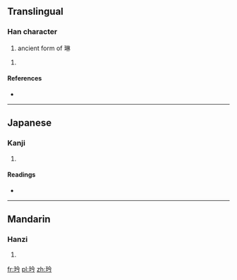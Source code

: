 ==Translingual==

===Han character===
{{Han char|rn=96|rad=玉|as=04|sn=8|four=|canj=一土人戈弓 (MGOIN), X一土人戈 (XMGOI)}}

# ancient form of 琳

# {{defn|Han|sort=玉04}}

====References====
* {{Han ref|kx=0728.160|dkj=20873|dj=1140.150|hdz=21104.110|uh=73AA|ud=29610}}

----

==Japanese==

===Kanji===
{{ja-kanji|grade=|rs=玉04}}

# {{defn|Japanese|sort=玉04}}

====Readings====
* {{ja-readings|on=[[かん]] (kan), [[けん]] (ken), [[げん]] (gen), [[ぎん]] (gin), [[ごん]] (gon), [[りん]] (rin)|kun=}}

----

==Mandarin==

===Hanzi===
{{cmn-hanzi|pin=[[jiān]] ([[jian1]]), [[pián]] ([[pian2]]), [[pín]] ([[pin2]]), [[yín]] ([[yin2]]), [[qián]] ([[qian2]]), [[lín]] ([[lin2]])|wg=chien<sup>1</sup>, p'ien<sup>2</sup>, p'in<sup>2</sup>, yin<sup>2</sup>, ch'ien<sup>2</sup>, lin<sup>2</sup>}}

# {{defn|Mandarin|sort=玉04}}

[[fr:玪]]
[[pl:玪]]
[[zh:玪]]